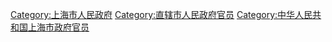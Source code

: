 [[Category:上海市人民政府|Category:上海市人民政府]]
[[Category:直辖市人民政府官员|Category:直辖市人民政府官员]]
[[Category:中华人民共和国上海市政府官员|Category:中华人民共和国上海市政府官员]]